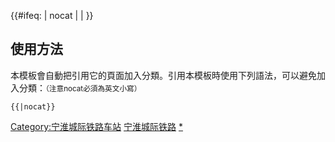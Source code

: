 {{鐵道路線|
|lua=1
| 模板名稱 = 宁淮城际铁路
| 名稱 = [[宁淮城际铁路]]（建设中）
| 代表色 = #0033c9
| Logo = [[File:China Railways.svg|17px]]
| 背景顏色 = #FFFFFF
| 車站列表 = 南京北站 (建设中) ~ 六合西 ~ 天长 ~ 金湖站 (宁淮铁路) ~ 洪泽 ~ 黄楼 ~ 淮安东
}}
<includeonly>{{#ifeq: {{{1}}} | nocat | <!--空--> | [[Category:宁淮城际铁路车站]] }}</includeonly><noinclude>

==使用方法==
本模板會自動把引用它的頁面加入分類。引用本模板時使用下列語法，可以避免加入分類：<small>（注意nocat必須為英文小寫）</small>
 <nowiki>{{</nowiki>{{PAGENAME}}<nowiki>|nocat}}</nowiki>
[[Category:中國鐵路路線模板|宁淮城际铁路]]
[[Category:宁淮城际铁路车站|*]]
</noinclude>